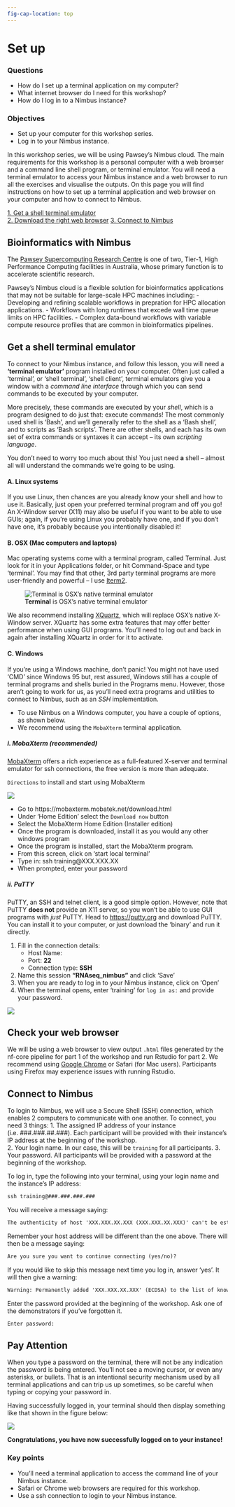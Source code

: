 ```yaml
---
fig-cap-location: top
---
```


# **Set up**

<div class="questions">

### **Questions**

- How do I set up a terminal application on my computer?
- What internet browser do I need for this workshop?
- How do I log in to a Nimbus instance?
</div>  

<div class="objectives">

### **Objectives**

- Set up your computer for this workshop series.
- Log in to your Nimbus instance.
</div>  

In this workshop series, we will be using Pawsey's Nimbus cloud. The main requirements for this workshop is a personal computer with a web browser and a command line shell program, or terminal emulator. You will need a terminal emulator to access your Nimbus instance and a web browser to run all the exercises and visualise the outputs. On this page you will find instructions on how to set up a terminal application and web browser on your computer and how to connect to Nimbus.  

[1. Get a shell terminal emulator](#get-a-shell-terminal-emulator)  
[2. Download the right web browser](#check-your-web-browser)
[3. Connect to Nimbus](#connect-to-nimbus)  


## **Bioinformatics with Nimbus**
The [Pawsey Supercomputing Research Centre](https://pawsey.org.au/about-us/about-pawsey/) is one of two, Tier-1, High Performance Computing facilities in Australia, whose primary function is to accelerate scientific research. 

Pawsey's Nimbus cloud is a flexible solution for bioinformatics applications that may not be suitable for large-scale HPC machines including:
    -   Developing and refining scalable workflows in prepration for HPC allocation applications.
    -   Workflows with long runtimes that excede wall time queue limits on HPC facilities. 
    -   Complex data-bound workflows with variable compute resource profiles that are common in bioinformatics pipelines.

## **Get a shell terminal emulator**
To connect to your Nimbus instance, and follow this lesson, you will need a **'terminal emulator'** program installed on your computer. Often just called a 'terminal', or 'shell terminal', 'shell client', terminal emulators give you a window with a _command line interface_ through which you can send commands to be executed by your computer.

More precisely, these commands are executed by your _shell_, which is a program designed to do just that: execute commands! The most commonly used shell is 'Bash', and we'll generally refer to the shell as a 'Bash shell', and to scripts as 'Bash scripts'. There are other shells, and each has its own set of extra commands or syntaxes it can accept -- its own _scripting language_.

You don't need to worry too much about this! You just need **a** shell -- almost all will understand the commands we're going to be using.

#### **A. Linux systems**
If you use Linux, then chances are you already know your shell and how to use it. Basically, just open your preferred terminal program and off you go! An X-Window server (X11) may also be useful if you want to be able to use GUIs; again, if you're using Linux you probably have one, and if you don't have one, it's probably because you intentionally disabled it! 

#### **B. OSX (Mac computers and laptops)**
Mac operating systems come with a terminal program, called Terminal. Just look for it in your Applications folder, or hit Command-Space and type 'terminal'. You may find that other, 3rd party terminal programs are more user-friendly and powerful -- I use [Iterm2](https://www.iterm2.com/).

![<b>Terminal</b> is OSX's native terminal emulator](/fig/s_terminal_app.png)

We also recommend installing [XQuartz](https://www.xquartz.org/), which will replace OSX's native X-Window server. XQuartz has some extra features that may offer better performance when using GUI programs. You'll need to log out and back in again after installing XQuartz in order for it to activate.

#### **C. Windows**
If you're using a Windows machine, don't panic! You might not have used 'CMD' since Windows 95 but, rest assured, Windows still has a couple of terminal programs and shells buried in the Programs menu.
However, those aren't going to work for us, as you'll need extra programs and utilities to connect to Nimbus, such as an _SSH_ implementation. 

- To use Nimbus on a Windows computer, you have a couple of options, as shown below. 
- We recommend using the `MobaXterm` terminal application. 

##### **i. MobaXterm (recommended)**
[MobaXterm](https://mobaxterm.mobatek.net/download.html) offers a rich experience as a full-featured X-server and terminal emulator for ssh connections, the free version is more than adequate.

`Directions` to install and start using MobaXterm

![](/fig/s_mobaxterm.png)

- Go to https://mobaxterm.mobatek.net/download.html
- Under ‘Home Edition’ select the `Download now` button
- Select the MobaXterm Home Edition (Installer edition)
- Once the program is downloaded, install it as you would any other windows program
- Once the program is installed, start the MobaXterm program.  
- From this screen, click on ‘start local terminal’
- Type in: ssh training@XXX.XXX.XX
- When prompted, enter your password

##### **ii. PuTTY**
PuTTY, an SSH and telnet client, is a good simple option. However, note that PuTTY **does not** provide an X11 server, so you won't be able to use GUI programs with _just_ PuTTY. 
Head to [https://putty.org](https://putty.org) and download PuTTY. You can install it to your computer, or just download the 'binary' and run it directly. 

1. Fill in the connection details:
    - Host Name: **<YOUR ASSIGNED IP>**  
    - Port: **22**  
    - Connection type: **SSH**     

2. Name this session **"RNAseq_nimbus"** and click 'Save'  
3. When you are ready to log in to your Nimbus instance, click on 'Open'  
4. When the terminal opens, enter 'training' for `log in as:` and provide your password.   

![](/fig/s_putty_nimbus.png)

## **Check your web browser**
We will be using a web browser to view output `.html` files generated by the nf-core pipeline for part 1 of the workshop and run Rstudio for part 2. We recommend using [Google Chrome](https://www.google.com/intl/en_au/chrome/) or Safari (for Mac users). Participants using Firefox may experience issues with running Rstudio. 

<div class="keypoints">
    
## **Connect to Nimbus**
To login to Nimbus, we will use a Secure Shell (SSH) connection, which enables 2 computers to communicate with one another. To connect, you need 3 things: 
    1. The assigned IP address of your instance (i.e. ###.###.##.###). Each participant will be provided with their instance's IP address at the beginning of the workshop.   
    2. Your login name. In our case, this will be `training` for all participants. 
    3. Your password. All participants will be provided with a password at the beginning of the workshop. 
    
To log in, type the following into your terminal, using your login name and the instance’s IP address:

```default
ssh training@###.###.###.###
```

You will receive a message saying:
```default
The authenticity of host 'XXX.XXX.XX.XXX (XXX.XXX.XX.XXX)' can't be established.
```
    
Remember your host address will be different than the one above. There will then be a message saying:
```default
Are you sure you want to continue connecting (yes/no)?
```
    
If you would like to skip this message next time you log in, answer ‘yes’. It will then give a warning:
```default
Warning: Permanently added 'XXX.XXX.XX.XXX' (ECDSA) to the list of known hosts.
```
Enter the password provided at the beginning of the workshop. Ask one of the demonstrators if you've forgotten it. 
```default
Enter password:
```
::: {.callout-note appearance="simple"}
## Pay Attention
When you type a password on the terminal, there will not be any indication the password is being entered. You'll not see a moving cursor, or even any asterisks, or bullets. That is an intentional security mechanism used by all terminal applications and can trip us up sometimes, so be careful when typing or copying your password in.  
:::
    
Having successfully logged in, your terminal should then display something like that shown in the figure below:

![](/fig/Nimbus_login_screen_with_border.png)

**Congratulations, you have now successfully logged on to your instance!**

<div class="keypoints">
### **Key points**

- You'll need a terminal application to access the command line of your Nimbus instance. 
- Safari or Chrome web browsers are required for this workshop. 
- Use a ssh connection to login to your Nimbus instance.     
</div>  
